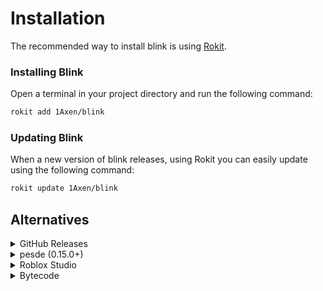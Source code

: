 
# Installation
The recommended way to install blink is using [Rokit](https://github.com/rojo-rbx/rokit).
<Steps>

### Installing Blink

Open a terminal in your project directory and run the following command:

```sh copy filename="Bash"
rokit add 1Axen/blink
```

### Updating Blink

When a new version of blink releases, using Rokit you can easily update using the following command:

```sh copy filename="Bash"
rokit update 1Axen/blink
```

</Steps>

## Alternatives

<details>
<summary>GitHub Releases</summary>

You can download pre-built binaries directly from the
[GitHub Releases](https://github.com/1Axen/blink/releases) page.

</details>

<details>
<summary>pesde (0.15.0+)</summary>

An unofficial release is available on pesde starting from version 0.15.0.  
To install blink using pesde, open a terminal in your project directory and run the following commands:
```sh copy filename="Bash"
pesde add --dev pesde/blink
pesde install
```

</details>

<details>
<summary>Roblox Studio</summary>
Blink offers a companion studio plugin which allows you to write and generate files within Studio without the need for external tooling.  
The studio plugin can be installed from the [Creator Store](https://create.roblox.com/store/asset/77231976488966/Blink-Editor).  
Alternatively you can download it from [Github Releases](https://github.com/1Axen/Blink/releases).
</details>

<details>
<summary>Bytecode</summary>

Blink releases also contain bundled bytecode which can be used to run blink.
<Steps>

### Downloading Bytecode
You can download the bundled bytecode from [Github Releases](https://github.com/1Axen/Blink/releases).
Once downloaded unzip it into your target directory.

### Installing Lune
Blink uses lune as it's runtime enviornment, you can install lune using Rokit:
```sh copy filename="Bash"
rokit add lune
```

### Running bytecode
Open the directory in which you unzipped the bytecode and run the following command:
```sh copy filename="Bash"
lune run init [INPUT] -- [ARGS]
```

</Steps>
</details>